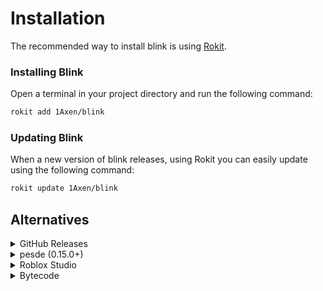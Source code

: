 
# Installation
The recommended way to install blink is using [Rokit](https://github.com/rojo-rbx/rokit).
<Steps>

### Installing Blink

Open a terminal in your project directory and run the following command:

```sh copy filename="Bash"
rokit add 1Axen/blink
```

### Updating Blink

When a new version of blink releases, using Rokit you can easily update using the following command:

```sh copy filename="Bash"
rokit update 1Axen/blink
```

</Steps>

## Alternatives

<details>
<summary>GitHub Releases</summary>

You can download pre-built binaries directly from the
[GitHub Releases](https://github.com/1Axen/blink/releases) page.

</details>

<details>
<summary>pesde (0.15.0+)</summary>

An unofficial release is available on pesde starting from version 0.15.0.  
To install blink using pesde, open a terminal in your project directory and run the following commands:
```sh copy filename="Bash"
pesde add --dev pesde/blink
pesde install
```

</details>

<details>
<summary>Roblox Studio</summary>
Blink offers a companion studio plugin which allows you to write and generate files within Studio without the need for external tooling.  
The studio plugin can be installed from the [Creator Store](https://create.roblox.com/store/asset/77231976488966/Blink-Editor).  
Alternatively you can download it from [Github Releases](https://github.com/1Axen/Blink/releases).
</details>

<details>
<summary>Bytecode</summary>

Blink releases also contain bundled bytecode which can be used to run blink.
<Steps>

### Downloading Bytecode
You can download the bundled bytecode from [Github Releases](https://github.com/1Axen/Blink/releases).
Once downloaded unzip it into your target directory.

### Installing Lune
Blink uses lune as it's runtime enviornment, you can install lune using Rokit:
```sh copy filename="Bash"
rokit add lune
```

### Running bytecode
Open the directory in which you unzipped the bytecode and run the following command:
```sh copy filename="Bash"
lune run init [INPUT] -- [ARGS]
```

</Steps>
</details>